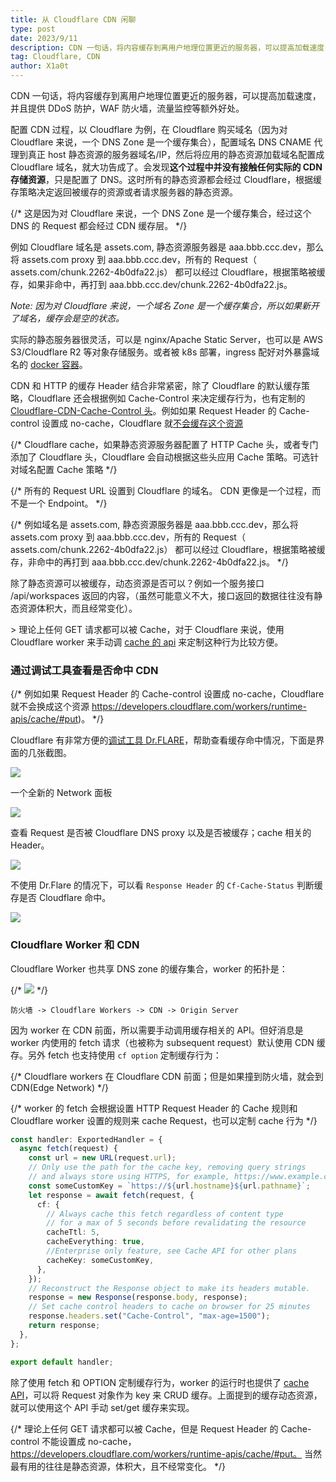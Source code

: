 ```yaml
---
title: 从 Cloudflare CDN 闲聊
type: post
date: 2023/9/11
description: CDN 一句话，将内容缓存到离用户地理位置更近的服务器，可以提高加载速度，并且提供 DDoS 防护，WAF 防火墙，流量监控等额外好处。对 Cloudflare 来说，一个 DNS Zone 是一个缓存集合。
tag: Cloudflare, CDN
author: X1a0t
---
```


CDN 一句话，将内容缓存到离用户地理位置更近的服务器，可以提高加载速度，并且提供 DDoS 防护，WAF 防火墙，流量监控等额外好处。

配置 CDN 过程，以 Cloudflare 为例，在 Cloudflare 购买域名（因为对 Cloudflare 来说，一个 DNS Zone 是一个缓存集合），配置域名 DNS CNAME 代理到真正 host 静态资源的服务器域名/IP，然后将应用的静态资源加载域名配置成 Cloudflare 域名，就大功告成了。会发现**这个过程中并没有接触任何实际的 CDN 存储资源**，只是配置了 DNS。这时所有的静态资源都会经过 Cloudflare，根据缓存策略决定返回被缓存的资源或者请求服务器的静态资源。

{/* 这是因为对 Cloudflare 来说，一个 DNS Zone 是一个缓存集合，经过这个 DNS 的 Request 都会经过 CDN 缓存层。 */}

例如 Cloudflare 域名是 assets.com, 静态资源服务器是 aaa.bbb.ccc.dev，那么将 assets.com proxy 到 aaa.bbb.ccc.dev，所有的 Request（ assets.com/chunk.2262-4b0dfa22.js） 都可以经过 Cloudflare，根据策略被缓存，如果非命中，再打到 aaa.bbb.ccc.dev/chunk.2262-4b0dfa22.js。

_Note: 因为对 Cloudflare 来说，一个域名 Zone 是一个缓存集合，所以如果新开了域名，缓存会是空的状态。_

实际的静态服务器很灵活，可以是 nginx/Apache Static Server，也可以是 AWS S3/Cloudflare R2 等对象存储服务。或者被 k8s 部署，ingress 配好对外暴露域名的 [docker 容器](https://github.com/toeverything/AFFiNE/blob/46fd732ee63a3686a1f8cca732180a01cb42e0cd/.github/helm/affine/templates/ingress.yaml#L63)。

CDN 和 HTTP 的缓存 Header 结合非常紧密，除了 Cloudflare 的默认缓存策略，Cloudflare 还会根据例如 Cache-Control 来决定缓存行为，也有定制的 [Cloudflare-CDN-Cache-Control 头](https://developers.cloudflare.com/cache/concepts/cdn-cache-control/#header-precedence)。例如如果 Request Header 的 Cache-control 设置成 no-cache，Cloudflare 就[不会缓存这个资源](https://developers.cloudflare.com/workers/runtime-apis/cache/#put)

{/* Cloudflare cache，如果静态资源服务器配置了 HTTP Cache 头，或者专门添加了 Cloudflare 头，Cloudflare 会自动根据这些头应用 Cache 策略。可选针对域名配置 Cache 策略 */}

{/* 所有的 Request URL 设置到 Cloudflare 的域名。 CDN 更像是一个过程，而不是一个 Endpoint。 */}

{/* 例如域名是 assets.com, 静态资源服务器是 aaa.bbb.ccc.dev，那么将 assets.com proxy 到 aaa.bbb.ccc.dev，所有的 Request（ assets.com/chunk.2262-4b0dfa22.js） 都可以经过 Cloudflare，根据策略被缓存，非命中的再打到 aaa.bbb.ccc.dev/chunk.2262-4b0dfa22.js。 */}

除了静态资源可以被缓存，动态资源是否可以？例如一个服务接口 /api/workspaces 返回的内容，（虽然可能意义不大，接口返回的数据往往没有静态资源体积大，而且经常变化）。

\> 理论上任何 GET 请求都可以被 Cache，对于 Cloudflare 来说，使用 Cloudflare worker 来手动调 [cache 的 api](https://developers.cloudflare.com/workers/runtime-apis/cache/#put) 来定制这种行为比较方便。

### 通过调试工具查看是否命中 CDN

{/* 例如如果 Request Header 的 Cache-control 设置成 no-cache，Cloudflare 就不会换成这个资源 https://developers.cloudflare.com/workers/runtime-apis/cache/#put)。 */}

Cloudflare 有非常方便的[调试工具 Dr.FLARE](https://chrome.google.com/webstore/detail/drflare/pibckhncbjabhlomohgcdedacopeooml/related?hl=en)，帮助查看缓存命中情况，下面是界面的几张截图。

![](https://image.thorseraq.com/thorseraq/picb/main//imgs/202309132036129.png)

一个全新的 Network 面板

![](https://image.thorseraq.com/thorseraq/picb/main//imgs/202309132038428.png)

查看 Request 是否被 Cloudflare DNS proxy 以及是否被缓存；cache 相关的 Header。

![](https://image.thorseraq.com/thorseraq/picb/main//imgs/202309132039213.png)

不使用 Dr.Flare 的情况下，可以看 `Response Header` 的 `Cf-Cache-Status` 判断缓存是否 Cloudflare 命中。

![](https://image.thorseraq.com/thorseraq/picb/main//imgs/202309132042394.png)

### Cloudflare Worker 和 CDN

Cloudflare Worker 也共享 DNS zone 的缓存集合，worker 的拓扑是：

{/* ![](https://image.thorseraq.com/thorseraq/picb/main//imgs/202309132053177.png) */}

```filenam
防火墙 -> Cloudflare Workers -> CDN -> Origin Server
```

因为 worker 在 CDN 前面，所以需要手动调用缓存相关的 API。但好消息是 worker 内使用的 fetch 请求（也被称为 subsequent request）默认使用 CDN 缓存。另外 fetch 也支持使用 `cf option` 定制缓存行为：

{/* Cloudflare workers 在 Cloudflare CDN 前面；但是如果撞到防火墙，就会到 CDN(Edge Network) */}

{/* worker 的 fetch 会根据设置 HTTP Request Header 的 Cache 规则和 Cloudflare worker 设置的规则来 cache Request，也可以定制 cache 行为 */}

```typescript
const handler: ExportedHandler = {
  async fetch(request) {
    const url = new URL(request.url);
    // Only use the path for the cache key, removing query strings
    // and always store using HTTPS, for example, https://www.example.com/file-uri-here
    const someCustomKey = `https://${url.hostname}${url.pathname}`;
    let response = await fetch(request, {
      cf: {
        // Always cache this fetch regardless of content type
        // for a max of 5 seconds before revalidating the resource
        cacheTtl: 5,
        cacheEverything: true,
        //Enterprise only feature, see Cache API for other plans
        cacheKey: someCustomKey,
      },
    });
    // Reconstruct the Response object to make its headers mutable.
    response = new Response(response.body, response);
    // Set cache control headers to cache on browser for 25 minutes
    response.headers.set("Cache-Control", "max-age=1500");
    return response;
  },
};

export default handler;
```

除了使用 fetch 和 OPTION 定制缓存行为，worker 的运行时也提供了 [cache API](https://developers.cloudflare.com/workers/runtime-apis/cache/#methods)，可以将 Request 对象作为 key 来 CRUD 缓存。上面提到的缓存动态资源，就可以使用这个 API 手动 set/get 缓存来实现。

{/* 理论上任何 GET 请求都可以被 Cache，但是 Request Header 的 Cache-control 不能设置成 no-cache，https://developers.cloudflare.com/workers/runtime-apis/cache/#put。 当然最有用的往往是静态资源，体积大，且不经常变化。 */}
